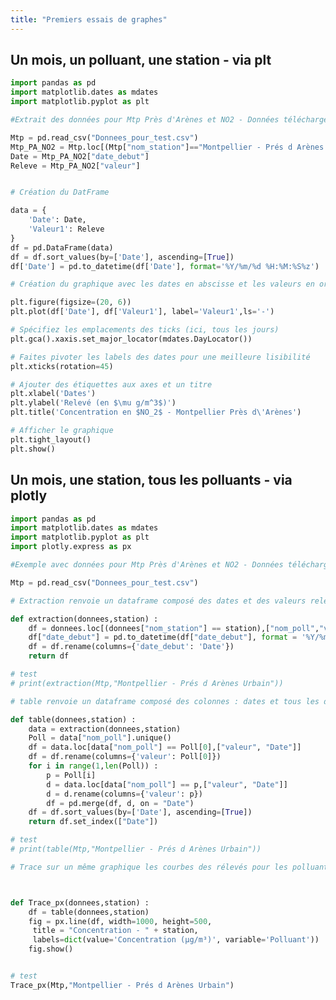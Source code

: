 ```yaml
---
title: "Premiers essais de graphes"
---
```


## Un mois, un polluant, une station - via plt

```python
import pandas as pd
import matplotlib.dates as mdates
import matplotlib.pyplot as plt

#Extrait des données pour Mtp Près d'Arènes et NO2 - Données téléchargées

Mtp = pd.read_csv("Donnees_pour_test.csv")
Mtp_PA_NO2 = Mtp.loc[(Mtp["nom_station"]=="Montpellier - Prés d Arènes Urbain") & (Mtp["nom_poll"]=="NO2"),["valeur","date_debut"]]
Date = Mtp_PA_NO2["date_debut"]
Releve = Mtp_PA_NO2["valeur"]


# Création du DatFrame

data = {
    'Date': Date,
    'Valeur1': Releve
}
df = pd.DataFrame(data)
df = df.sort_values(by=['Date'], ascending=[True])
df['Date'] = pd.to_datetime(df['Date'], format='%Y/%m/%d %H:%M:%S%z')

# Création du graphique avec les dates en abscisse et les valeurs en ordonnée

plt.figure(figsize=(20, 6))
plt.plot(df['Date'], df['Valeur1'], label='Valeur1',ls='-')

# Spécifiez les emplacements des ticks (ici, tous les jours)
plt.gca().xaxis.set_major_locator(mdates.DayLocator())

# Faites pivoter les labels des dates pour une meilleure lisibilité
plt.xticks(rotation=45)

# Ajouter des étiquettes aux axes et un titre
plt.xlabel('Dates')
plt.ylabel('Relevé (en $\mu g/m^3$)')
plt.title('Concentration en $NO_2$ - Montpellier Près d\'Arènes')

# Afficher le graphique
plt.tight_layout()
plt.show()

```

## Un mois, une station, tous les polluants - via plotly 

```python
import pandas as pd
import matplotlib.dates as mdates
import matplotlib.pyplot as plt
import plotly.express as px

#Exemple avec données pour Mtp Près d'Arènes et NO2 - Données téléchargées

Mtp = pd.read_csv("Donnees_pour_test.csv")

# Extraction renvoie un dataframe composé des dates et des valeurs relevées pour la station choisie, pour tous les polluants

def extraction(donnees,station) :
    df = donnees.loc[(donnees["nom_station"] == station),["nom_poll","valeur","date_debut"]]
    df["date_debut"] = pd.to_datetime(df["date_debut"], format = '%Y/%m/%d %H:%M:%S%z')
    df = df.rename(columns={'date_debut': 'Date'})
    return df

# test
# print(extraction(Mtp,"Montpellier - Prés d Arènes Urbain"))

# table renvoie un dataframe composé des colonnes : dates et tous les différents polluants en parallèle

def table(donnees,station) :
    data = extraction(donnees,station)
    Poll = data["nom_poll"].unique()
    df = data.loc[data["nom_poll"] == Poll[0],["valeur", "Date"]]
    df = df.rename(columns={'valeur': Poll[0]})
    for i in range(1,len(Poll)) :
        p = Poll[i]
        d = data.loc[data["nom_poll"] == p,["valeur", "Date"]]
        d = d.rename(columns={'valeur': p})
        df = pd.merge(df, d, on = "Date")
    df = df.sort_values(by=['Date'], ascending=[True])
    return df.set_index(["Date"])

# test
# print(table(Mtp,"Montpellier - Prés d Arènes Urbain"))

# Trace sur un même graphique les courbes des rélevés pour les polluants (à cocher)



def Trace_px(donnees,station) :
    df = table(donnees,station)
    fig = px.line(df, width=1000, height=500,
     title = "Concentration - " + station,
     labels=dict(value='Concentration (µg/m³)', variable='Polluant'))
    fig.show()


# test
Trace_px(Mtp,"Montpellier - Prés d Arènes Urbain")

```
